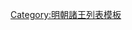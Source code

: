 {{ming|title=明朝東安國諸王|ed=東安國|head=[[正统 (年号)|正統]]二年（[[1437年]]）封。|
{{ming/title}}
{{ming/list|東安恭定王|[[朱季塛]]|朱孟烷、庶三子|[[1437年]]—[[1462年]]|正統二年封。[[天顺 (明朝)|天順]]六年薨。庶一子[[朱均鈋|均鈋]]嗣楚封。}}
{{ming/list|東安昭簡王|[[朱均鈽]]|朱季塛、庶二子|[[1465年]]—[[1508年]]|[[成化]]元年襲封。[[正德 (明朝)|正德]]三年薨。長子榮演夭。}}
{{ming/list|東安長子|[[朱榮演]]|朱均鈽、一子|  |夭。}}
{{ming/list|東安恭懿王|[[朱榮淑]]|朱均鈽、庶二子|[[1523年]]—[[1562年]]|[[嘉靖]]二年襲封。四十一年薨。一子、二子俱夭。}}
{{ming/list|東安康惠王|[[朱顯梡]]|朱榮淑、庶三子|[[1567年]]—[[1587年]]|嘉靖三十七年以[[鎮國將軍]]改封[[长子 (封号)|長子]]。[[隆庆 (明朝)|隆慶]]元年襲封。[[萬曆]]十五年薨。}}
{{ming/list|東安王|[[朱英燧]]|朱顯梡、庶一子|[[1596年]]—[[1623年]]前|萬曆二十二年封長子。二十四年襲封。薨。}}
{{ming/list|東安王|[[朱華𡋙]]|朱英燧、一子|[[1623年]]—？年|[[天启 (明朝)|天啟]]三年六月襲封。}}
{{ming/list|東安王|[[朱盛蒗]]|  |？年—[[1663年]]|不知何年襲封。[[永曆 (南明)|永曆]]十七年八月薨。}}
}}<noinclude>
[[Category:明朝諸王列表模板]]
</noinclude>